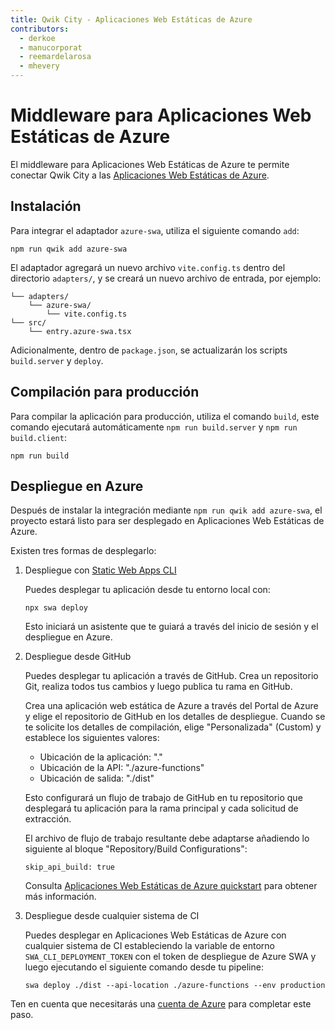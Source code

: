 ```yaml
---
title: Qwik City - Aplicaciones Web Estáticas de Azure
contributors:
  - derkoe
  - manucorporat
  - reemardelarosa
  - mhevery
---
```


# Middleware para Aplicaciones Web Estáticas de Azure

El middleware para Aplicaciones Web Estáticas de Azure te permite conectar Qwik City a las [Aplicaciones Web Estáticas de Azure](https://learn.microsoft.com/azure/static-web-apps/).

## Instalación

Para integrar el adaptador `azure-swa`, utiliza el siguiente comando `add`:

```shell
npm run qwik add azure-swa
```

El adaptador agregará un nuevo archivo `vite.config.ts` dentro del directorio `adapters/`, y se creará un nuevo archivo de entrada, por ejemplo:

```shell
└── adapters/
    └── azure-swa/
        └── vite.config.ts
└── src/
    └── entry.azure-swa.tsx
```

Adicionalmente, dentro de `package.json`, se actualizarán los scripts `build.server` y `deploy`.

## Compilación para producción

Para compilar la aplicación para producción, utiliza el comando `build`, este comando ejecutará automáticamente `npm run build.server` y `npm run build.client`:

```shell
npm run build
```

## Despliegue en Azure

Después de instalar la integración mediante `npm run qwik add azure-swa`, el proyecto estará listo para ser desplegado en Aplicaciones Web Estáticas de Azure.

Existen tres formas de desplegarlo:

1. Despliegue con [Static Web Apps CLI](https://azure.github.io/static-web-apps-cli/)

   Puedes desplegar tu aplicación desde tu entorno local con:

   ```shell
   npx swa deploy
   ```

   Esto iniciará un asistente que te guiará a través del inicio de sesión y el despliegue en Azure.

2. Despliegue desde GitHub

   Puedes desplegar tu aplicación a través de GitHub. Crea un repositorio Git, realiza todos tus cambios y luego publica tu rama en GitHub.

   Crea una aplicación web estática de Azure a través del Portal de Azure y elige el repositorio de GitHub en los detalles de despliegue. Cuando se te solicite los detalles de compilación, elige "Personalizada" (Custom) y establece los siguientes valores:

   - Ubicación de la aplicación: "."
   - Ubicación de la API: "./azure-functions"
   - Ubicación de salida: "./dist"

   Esto configurará un flujo de trabajo de GitHub en tu repositorio que desplegará tu aplicación para la rama principal y cada solicitud de extracción.

   El archivo de flujo de trabajo resultante debe adaptarse añadiendo lo siguiente al bloque "Repository/Build Configurations":

   ```text /skip_api_build/#b /true/#c
   skip_api_build: true
   ```

   Consulta [Aplicaciones Web Estáticas de Azure quickstart](https://learn.microsoft.com/azure/static-web-apps/get-started-portal?pivots=github) para obtener más información.

3. Despliegue desde cualquier sistema de CI

   Puedes desplegar en Aplicaciones Web Estáticas de Azure con cualquier sistema de CI estableciendo la variable de entorno `SWA_CLI_DEPLOYMENT_TOKEN` con el token de despliegue de Azure SWA y luego ejecutando el siguiente comando desde tu pipeline:

   ```shell
   swa deploy ./dist --api-location ./azure-functions --env production
   ```

Ten en cuenta que necesitarás una [cuenta de Azure](https://signup.azure.com/) para completar este paso.
